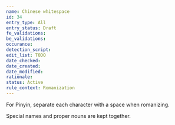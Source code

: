 ```yaml
---
name: Chinese whitespace
id: 34
entry_type: All
entry_status: Draft
fe_validations:
be_validations:
occurance:
detection_script:
edit_list: TODO
date_checked:
date_created:
date_modified:
rationale:
status: Active
rule_context: Romanization
---
```

For Pinyin, separate each character with a space when romanizing.

Special names and proper nouns are kept together.